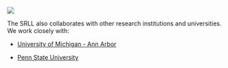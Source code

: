 ![](SRLLLogo.jpg)

The SRLL also collaborates with other research institutions and universities. We work closely with:

- [University of Michigan - Ann Arbor](http://www-personal.umich.edu/~dalmiral/)

- [Penn State University](https://methodology.psu.edu/)